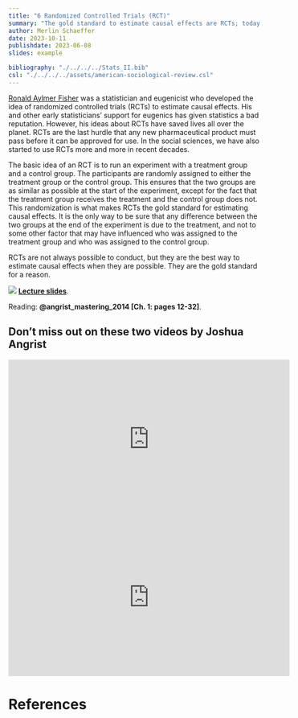 ```yaml
---
title: "6 Randomized Controlled Trials (RCT)"
summary: "The gold standard to estimate causal effects are RCTs; today we learn why."
author: Merlin Schaeffer
date: 2023-10-11
publishdate: 2023-06-08
slides: example

bibliography: "./../../../Stats_II.bib"
csl: "./../../../assets/american-sociological-review.csl"
---
```

[Ronald Aylmer Fisher](https://en.wikipedia.org/wiki/Ronald_Fisher) was a statistician and eugenicist who developed the idea of randomized controlled trials (RCTs) to estimate causal effects. His and other early statisticians' support for eugenics has given statistics a bad reputation. However, his ideas about RCTs have saved lives all over the planet. RCTs are the last hurdle that any new pharmaceutical product must pass before it can be approved for use. In the social sciences, we have also started to use RCTs more and more in recent decades.

The basic idea of an RCT is to run an experiment with a treatment group and a control group. The participants are randomly assigned to either the treatment group or the control group. This ensures that the two groups are as similar as possible at the start of the experiment, except for the fact that the treatment group receives the treatment and the control group does not. This randomization is what makes RCTs the gold standard for estimating causal effects. It is the only way to be sure that any difference between the two groups at the end of the experiment is due to the treatment, and not to some other factor that may have influenced who was assigned to the treatment group and who was assigned to the control group.

RCTs are not always possible to conduct, but they are the best way to estimate causal effects when they are possible. They are the gold standard for a reason.

![](https://emj.bmj.com/content/emermed/20/2/164/F1.large.jpg)
[**Lecture slides**](/Lectures/6-RCTees/6-RCTees.html).

Reading: **@angrist_mastering_2014[Ch. 1:  pages 12-32]**.

## Don't miss out on these two videos by Joshua Angrist
<iframe width="560" height="315" src="https://www.youtube.com/embed/eGRd8jBdNYg" title="YouTube video player" frameborder="0" allow="accelerometer; autoplay; clipboard-write; encrypted-media; gyroscope; picture-in-picture" allowfullscreen></iframe>

<iframe width="560" height="315" src="https://www.youtube.com/embed/QqN3eke9jXg" title="YouTube video player" frameborder="0" allow="accelerometer; autoplay; clipboard-write; encrypted-media; gyroscope; picture-in-picture" allowfullscreen></iframe>
# References
